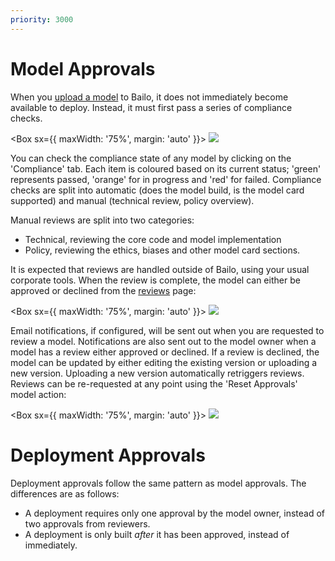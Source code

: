 ```yaml
---
priority: 3000
---
```




# Model Approvals

When you [upload a model](../upload-a-model/why-upload-a-model) to Bailo, it does not immediately become available to
deploy. Instead, it must first pass a series of compliance checks.

<Box sx={{ maxWidth: '75%', margin: 'auto' }}>
  <Image src={bailoModelCompliance} />
</Box>

You can check the compliance state of any model by clicking on the 'Compliance' tab. Each item is coloured based on its
current status; 'green' represents passed, 'orange' for in progress and 'red' for failed. Compliance checks are split
into automatic (does the model build, is the model card supported) and manual (technical review, policy overview).

Manual reviews are split into two categories:

- Technical, reviewing the core code and model implementation
- Policy, reviewing the ethics, biases and other model card sections.

It is expected that reviews are handled outside of Bailo, using your usual corporate tools. When the review is complete,
the model can either be approved or declined from the [reviews](/review) page:

<Box sx={{ maxWidth: '75%', margin: 'auto' }}>
  <Image src={bailoReviews} />
</Box>

Email notifications, if configured, will be sent out when you are requested to review a model. Notifications are also
sent out to the model owner when a model has a review either approved or declined. If a review is declined, the model
can be updated by either editing the existing version or uploading a new version. Uploading a new version automatically
retriggers reviews. Reviews can be re-requested at any point using the 'Reset Approvals' model action:

<Box sx={{ maxWidth: '75%', margin: 'auto' }}>
  <Image src={bailoResetApprovals} />
</Box>

# Deployment Approvals

Deployment approvals follow the same pattern as model approvals. The differences are as follows:

- A deployment requires only one approval by the model owner, instead of two approvals from reviewers.
- A deployment is only built _after_ it has been approved, instead of immediately.

